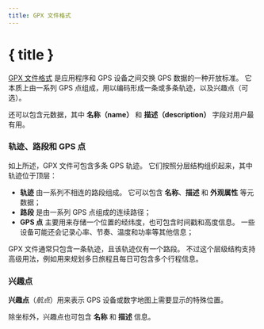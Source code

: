 ```yaml
---
title: GPX 文件格式
---
```


<script>
</script>

# { title }

<a href="https://www.topografix.com/gpx.asp" target="_blank">GPX 文件格式</a> 是应用程序和 GPS 设备之间交换 GPS 数据的一种开放标准。
它本质上由一系列 GPS 点组成，用以编码形成一条或多条轨迹，以及兴趣点（可选）。

还可以包含元数据，其中 **名称（name）** 和 **描述（description）** 字段对用户最有用。

### <Waypoints size="16" class="inline-block" style="margin-bottom: 2px" /> 轨迹、路段和 GPS 点

如上所述，GPX 文件可包含多条 GPS 轨迹。
它们按照分层结构组织起来，其中轨迹位于顶层：

- **轨迹** 由一系列不相连的路段组成。
  它可以包含 **名称**、**描述** 和 **外观属性** 等元数据；
- **路段** 是由一系列 GPS 点组成的连续路径；
- **GPS 点** 主要用来存储一个位置的经纬度，也可包含时间戳和高度信息。
  一些设备可能还会记录心率、节奏、温度和功率等其他信息；

GPX 文件通常只包含一条轨迹，且该轨迹仅有一个路段。
不过这个层级结构支持高级用法，例如用来规划多日旅程且每日可包含多个行程信息。

### <MapPin size="16" class="inline-block" style="margin-bottom: 2px" /> 兴趣点

**兴趣点**（_航点_）用来表示 GPS 设备或数字地图上需要显示的特殊位置。

除坐标外，兴趣点也可包含 **名称** 和 **描述** 信息。
